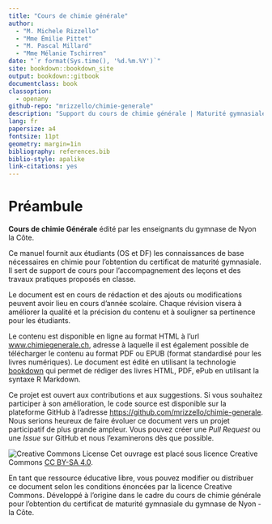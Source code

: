 ```yaml
---
title: "Cours de chimie générale"
author:
  - "M. Michele Rizzello"
  - "Mme Émilie Pittet"
  - "M. Pascal Millard"
  - "Mme Mélanie Tschirren"
date: "`r format(Sys.time(), '%d.%m.%Y')`"
site: bookdown::bookdown_site
output: bookdown::gitbook
documentclass: book
classoption:
  - openany
github-repo: "mrizzello/chimie-generale"
description: "Support du cours de chimie générale | Maturité gymnasiale | Gymnase de Nyon-la Côte"
lang: fr
papersize: a4
fontsize: 11pt
geometry: margin=1in
bibliography: references.bib
biblio-style: apalike
link-citations: yes
---
```


# Préambule {-}

**Cours de chimie Générale** édité par les enseignants du gymnase de Nyon la Côte.

Ce manuel fournit aux étudiants (OS et DF) les connaissances de base nécessaires en chimie pour l'obtention du certificat de maturité gymnasiale. Il sert de support de cours pour l'accompagnement des leçons et des travaux pratiques proposés en classe.

Le document est en cours de rédaction et des ajouts ou modifications peuvent avoir lieu en cours d'année scolaire. Chaque révision visera à améliorer la qualité et la précision du contenu et à souligner sa pertinence pour les étudiants.

Le contenu est disponible en ligne au format HTML à l'url [www.chimiegenerale.ch](www.chimiegenerale.ch), adresse à laquelle il est également possible de télécharger le contenu au format PDF ou EPUB (format standardisé pour les livres numériques). Le document est édité en utilisant la technologie [bookdown](https://bookdown.org/) qui permet de rédiger des livres HTML, PDF, ePub en utilisant la syntaxe R Markdown.

Ce projet est ouvert aux contributions et aux suggestions. Si vous souhaitez participer à son amélioration, le code source est disponible sur la plateforme GitHub à l'adresse [https://github.com/mrizzello/chimie-generale](https://github.com/mrizzello/chimie-generale). Nous serions heureux de faire évoluer ce document vers un projet participatif de plus grande ampleur. Vous pouvez créer une _Pull Request_ ou une _Issue_ sur GitHub et nous l'examinerons dès que possible.

\vspace{\stretch{1}}

![Creative Commons License](images/by-nc-sa.png)
Cet ouvrage est placé sous licence Creative Commons [CC BY-SA 4.0](https://creativecommons.org/licenses/by-sa/4.0/deed.fr).

En tant que ressource éducative libre, vous pouvez modifier ou distribuer ce document selon les conditions énoncées par la licence Creative Commons. Développé à l'origine dans le cadre du cours de chimie générale pour l'obtention du certificat de maturité gymnasiale du gymnase de Nyon - la Côte.
